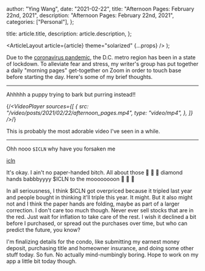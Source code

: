 
  author: "Ying Wang",
  date: "2021-02-22",
  title: "Afternoon Pages: February 22nd, 2021",
  description: "Afternoon Pages: February 22nd, 2021",
  categories: ["Personal"],
};

  title: article.title,
  description: article.description,
};

  <ArticleLayout article={article} theme="solarized" {...props} />
);

Due to the [coronavirus
pandemic](https://en.wikipedia.org/wiki/2019-20_coronavirus_pandemic), the D.C.
metro region has been in a state of lockdown. To alleviate fear and stress, my
writer's group has put together a daily "morning pages" get-together on Zoom in
order to touch base before starting the day. Here's some of my brief thoughts.

---

Ahhhhh a puppy trying to bark but purring instead!!

{/_<VideoPlayer
sources={[
{
src: "/video/posts/2021/02/22/afternoon_pages.mp4",
type: "video/mp4",
},
]}
/>_/}

This is probably the most adorable video I've seen in a while.

---

Ohh nooo `$ICLN` why have you forsaken me

[icln](/img/posts/2021/02/22/afternoon_pages.png)

It's okay. I ain't no paper-handed bitch. All about those :gem: :open_hands:
:gem: diamond hands babbbyyyy $ICLN to the moooooooon :rocket: :rocket: :rocket:

In all seriousness, I think $ICLN got overpriced because it tripled last year
and people bought in thinking it'll triple this year. It might. But it also
might not and I think the paper hands are folding, maybe as part of a larger
correction. I don't care too much though. Never ever sell stocks that are in the
red. Just wait for inflation to take care of the rest. I wish it declined a bit
before I purchased, or spread out the purchases over time, but who can predict
the future, you know?

I'm finalizing details for the condo, like submitting my earnest money deposit,
purchasing title and homeowner insurance, and doing some other stuff today. So
fun. No actually mind-numbingly boring. Hope to work on my app a little bit
today though.
